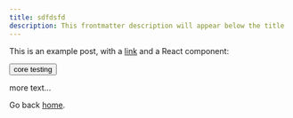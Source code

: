 ```yaml
---
title: sdfdsfd
description: This frontmatter description will appear below the title
---
```


This is an example post, with a [link](https://nextjs.org) and a React component:

<Button>core testing</Button>

more text...

Go back [home](/).
